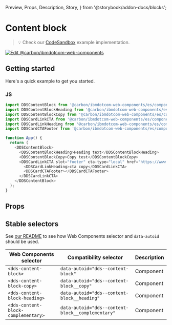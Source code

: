   Preview,
  Props,
  Description,
  Story,
} from '@storybook/addon-docs/blocks';

# Content block

> 💡 Check our
> [CodeSandbox](https://githubbox.com/carbon-design-system/carbon-for-ibm-dotcom/tree/main/packages/web-components/examples/codesandbox/components-react/content-block)
> example implementation.

[![Edit @carbon/ibmdotcom-web-components](https://codesandbox.io/static/img/play-codesandbox.svg)](https://githubbox.com/carbon-design-system/carbon-for-ibm-dotcom/tree/main/packages/web-components/examples/codesandbox/components-react/content-block)

## Getting started

Here's a quick example to get you started.

### JS

```javascript
import DDSContentBlock from '@carbon/ibmdotcom-web-components/es/components-react/content-block/content-block.js';
import DDSContentBlockHeading from '@carbon/ibmdotcom-web-components/es/components-react/content-block/content-block-heading';
import DDSContentBlockCopy from '@carbon/ibmdotcom-web-components/es/components-react/content-block/content-block-copy';
import DDSCardLinkCTA from '@carbon/ibmdotcom-web-components/es/components-react/cta/card-link-cta';
import DDSCardLinkHeading from '@carbon/ibmdotcom-web-components/es/components-react/card-link/card-link-heading';
import DDSCardCTAFooter from '@carbon/ibmdotcom-web-components/es/components-react/cta/card-cta-footer';

function App() {
  return (
    <DDSContentBlock>
      <DDSContentBlockHeading>Heading text</DDSContentBlockHeading>
      <DDSContentBlockCopy>Copy test</DDSContentBlockCopy>
      <DDSCardLinkCTA slot="footer" cta-type="local" href="https://www.example.com">
        <DDSCardLinkHeading>cta copy</DDSCardLinkCTA>
        <DDSCardCTAFooter></DDSCardCTAFooter>
      </DDSCardLinkCTA>
    </DDSContentBlock>
  );
}
```

## Props

<Props of={PropTypesRef} />

## Stable selectors

See
[our README](https://github.com/carbon-design-system/carbon-for-ibm-dotcom/tree/main/packages/web-components#stable-selectors-for-analytics-and-integratione2e-testing-in-web-components)
to see how Web Components selector and `data-autoid` should be used.

| Web Components selector             | Compatibility selector                            | Description |
| ----------------------------------- | ------------------------------------------------- | ----------- |
| `<dds-content-block>`               | `data-autoid="dds--content-block"`                | Component   |
| `<dds-content-block-copy>`          | `data-autoid="dds--content-block__copy"`          | Component   |
| `<dds-content-block-heading>`       | `data-autoid="dds--content-block__heading"`       | Component   |
| `<dds-content-block-complementary>` | `data-autoid="dds--content-block__complementary"` | Component   |

<Description markdown={contributing} />

